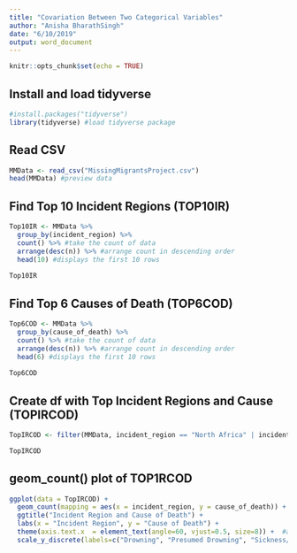 ```yaml
---
title: "Covariation Between Two Categorical Variables"
author: "Anisha BharathSingh"
date: "6/10/2019"
output: word_document
---
```


```r
knitr::opts_chunk$set(echo = TRUE)
```

## Install and load tidyverse
```r
#install.packages("tidyverse") 
library(tidyverse) #load tidyverse package
```

## Read CSV
```r
MMData <- read_csv("MissingMigrantsProject.csv") 
head(MMData) #preview data
```

## Find Top 10 Incident Regions (TOP10IR)
```r
Top10IR <- MMData %>%
  group_by(incident_region) %>% 
  count() %>% #take the count of data
  arrange(desc(n)) %>% #arrange count in descending order
  head(10) #displays the first 10 rows 
  
Top10IR
```

## Find Top 6 Causes of Death (TOP6COD)
```r
Top6COD <- MMData %>%
  group_by(cause_of_death) %>% 
  count() %>% #take the count of data
  arrange(desc(n)) %>% #arrange count in descending order
  head(6) #displays the first 10 rows 
  
Top6COD
```

## Create df with Top Incident Regions and Cause (TOPIRCOD)
```r
TopIRCOD <- filter(MMData, incident_region == "North Africa" | incident_region == "Mediterranean" | incident_region == "U.S./Mexico Border" | incident_region == "Central America incl. Mexico" | incident_region == "Horn of Africa" |  incident_region == "Europe" | incident_region == "Middle East" | incident_region == "Sub-Saharan Africa" | incident_region == "Southeast Asia" | incident_region == "Caribbean", cause_of_death == "Drowning" | cause_of_death == "Unknown (skeletal remains)" | cause_of_death == "Presumed drowning" | cause_of_death == "Sickness_and_lack_of_access_to_medicines" | cause_of_death == "Vehicle_Accident") 

TopIRCOD
```

## geom_count() plot of TOP1RCOD
```r
ggplot(data = TopIRCOD) +
  geom_count(mapping = aes(x = incident_region, y = cause_of_death)) + 
  ggtitle("Incident Region and Cause of Death") + 
  labs(x = "Incident Region", y = "Cause of Death") +
  theme(axis.text.x  = element_text(angle=60, vjust=0.5, size=8)) +  #angle x-axis labels
  scale_y_discrete(labels=c("Drowning", "Presumed Drowning", "Sickness/Inaccessible Medication", "Unknown (skeletal remains)", "Vehicle Accident")) # rename y-axis labels

```










